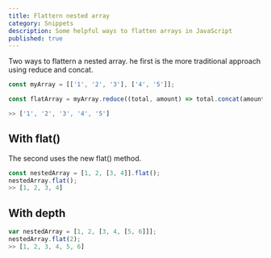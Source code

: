 ```yaml
---
title: Flattern nested array
category: Snippets
description: Some helpful ways to flatten arrays in JavaScript
published: true
---
```


Two ways to flattern a nested array. he first is the more traditional approach using reduce and concat.

```js
const myArray = [['1', '2', '3'], ['4', '5']];

const flatArray = myArray.reduce((total, amount) => total.concat(amount));

>> ['1', '2', '3', '4', '5']

```

## With flat()

The second uses the new flat() method.

```js
const nestedArray = [1, 2, [3, 4]].flat();
nestedArray.flat();
>> [1, 2, 3, 4]
```

## With depth

```js
var nestedArray = [1, 2, [3, 4, [5, 6]]];
nestedArray.flat(2);
>> [1, 2, 3, 4, 5, 6]
```
